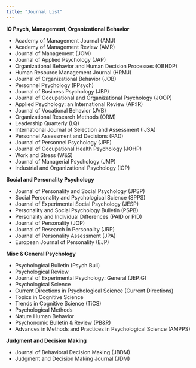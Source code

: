 ```yaml
---
title: "Journal List"
---
```

**IO Psych, Management, Organizational Behavior**

- Academy of Management Journal (AMJ)
- Academy of Management Review (AMR)
- Journal of Management (JOM)
- Journal of Applied Psychology (JAP)
- Organizational Behavior and Human Decision Processes (OBHDP)
- Human Resource Management Journal (HRMJ)
- Journal of Organizational Behavior (JOB)
- Personnel Psychology (PPsych)
- Journal of Business Psychology (JBP)
- Journal of Occupational and Organizational Psychology (JOOP)
- Applied Psychology: an International Review (AP:IR)
- Journal of Vocational Behavior (JVB)
- Organizational Research Methods (ORM)
- Leadership Quarterly (LQ)
- International Journal of Selection and Assessment (IJSA)
- Personnel Assessment and Decisions (PAD)
- Journal of Personnel Psychology (JPP)
- Journal of Occupational Health Psychology (JOHP)
- Work and Stress (W&S)
- Journal of Managerial Psychology (JMP)
- Industrial and Organizational Psychology (IOP)

**Social and Personality Psychology**

- Journal of Personality and Social Psychology (JPSP)
- Social Personality and Psychological Science (SPPS)
- Journal of Experimental Social Psychology (JESP)
- Personality and Social Psychology Bulletin (PSPB)
- Personality and Individual Differences (PAID or PID)
- Journal of Personality (JOP)
- Journal of Research in Personality (JRP)
- Journal of Personality Assessment (JPA)
- European Journal of Personality (EJP)

**Misc & General Psychology**

- Psychological Bulletin (Psych Bull)
- Psychological Review
- Journal of Experimental Psychology: General (JEP:G)
- Psychological Science
- Current Directions in Psychological Science (Current Directions)
- Topics in Cognitive Science
- Trends in Cognitive Science (TiCS)
- Psychological Methods
- Nature Human Behavior
- Psychonomic Bulletin & Review (PB&R)
- Advances in Methods and Practices in Psychological Science (AMPPS)

**Judgment and Decision Making**

- Journal of Behavioral Decision Making (JBDM)
- Judgment and Decision Making Journal (JDM)